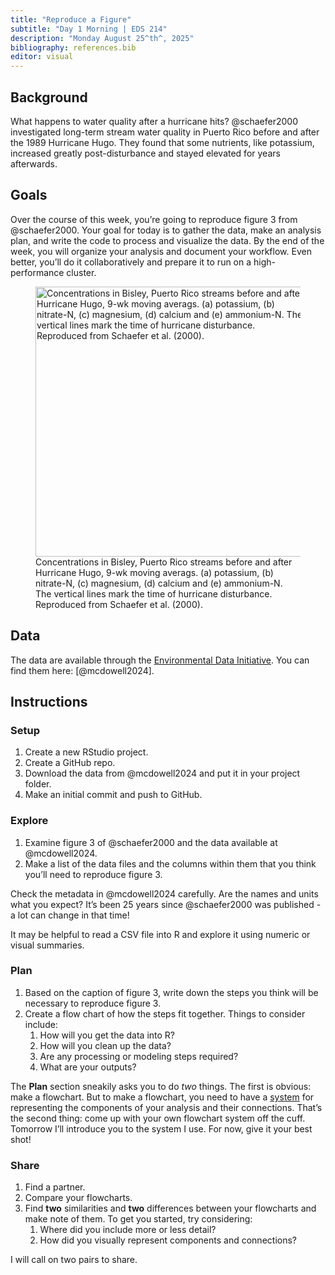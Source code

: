```yaml
---
title: "Reproduce a Figure"
subtitle: "Day 1 Morning | EDS 214"
description: "Monday August 25^th^, 2025"
bibliography: references.bib
editor: visual
---
```


## Background

What happens to water quality after a hurricane hits? @schaefer2000 investigated long-term stream water quality in Puerto Rico before and after the 1989 Hurricane Hugo. They found that some nutrients, like potassium, increased greatly post-disturbance and stayed elevated for years afterwards.

## Goals

Over the course of this week, you're going to reproduce figure 3 from @schaefer2000. Your goal for today is to gather the data, make an analysis plan, and write the code to process and visualize the data. By the end of the week, you will organize your analysis and document your workflow. Even better, you'll do it collaboratively and prepare it to run on a high-performance cluster.

![Concentrations in Bisley, Puerto Rico streams before and after Hurricane Hugo, 9-wk moving averags. (a) potassium, (b) nitrate-N, (c) magnesium, (d) calcium and (e) ammonium-N. The vertical lines mark the time of hurricane disturbance. Reproduced from Schaefer et al. (2000).](images/Schaefer_etal_2020_fig3.png){#fig-schaefer3 width="432"}

## Data

The data are available through the [Environmental Data Initiative](edirepository.org). You can find them here: [@mcdowell2024].

## Instructions

### Setup

1.  Create a new RStudio project.
2.  Create a GitHub repo.
3.  Download the data from @mcdowell2024 and put it in your project folder.
4.  Make an initial commit and push to GitHub.

### Explore

1.  Examine figure 3 of @schaefer2000 and the data available at @mcdowell2024.
2.  Make a list of the data files and the columns within them that you think you'll need to reproduce figure 3.

::: callout-tip
Check the metadata in @mcdowell2024 carefully. Are the names and units what you expect? It's been 25 years since @schaefer2000 was published - a lot can change in that time!
:::

::: callout-tip
It may be helpful to read a CSV file into R and explore it using numeric or visual summaries.
:::

### Plan

1.  Based on the caption of figure 3, write down the steps you think will be necessary to reproduce figure 3.
2.  Create a flow chart of how the steps fit together. Things to consider include:
    1.  How will you get the data into R?
    2.  How will you clean up the data?
    3.  Are any processing or modeling steps required?
    4.  What are your outputs?

::: callout-note
The **Plan** section sneakily asks you to do *two* things. The first is obvious: make a flowchart. But to make a flowchart, you need to have a [system]{.underline} for representing the components of your analysis and their connections. That's the second thing: come up with your own flowchart system off the cuff. Tomorrow I'll introduce you to the system I use. For now, give it your best shot!
:::

### Share

1.  Find a partner.
2.  Compare your flowcharts.
3.  Find **two** similarities and **two** differences between your flowcharts and make note of them. To get you started, try considering:
    1.  Where did you include more or less detail?
    2.  How did you visually represent components and connections?

I will call on two pairs to share.
